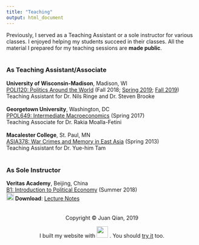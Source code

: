 ```yaml
---
title: "Teaching"
output: html_document
---
```

Previously, I served as a Teaching Assistant or a sole instructor for various classes. I enjoyed helping my students succeed in their classes. All the material I prepared for my teaching sessions are **made public**.
<br> <br>

### As Teaching Assistant/Associate

**University of Wisconsin-Madison**, Madison, WI <br>
[POLI120: Politics Around the World](https://polisci.wisc.edu/sites/polisci.wisc.edu/files/documents/syllabi/PS%20120%20Syllabus-%20Nils%20Ringe_0.pdf) (Fall 2018; [Spring 2019](poli120.html); [Fall 2019](poli120_fall19.html)) <br>
Teaching Assistant for Dr. Nils Ringe and Dr. Steven Brooke
<br>
<br>
**Georgetown University**, Washington, DC <br>
[PPOL649: Intermediate Macroeconomics](/teaching_files/PPOL649_syllabus.pdf) (Spring 2017) <br>
Teaching Associate for Dr. Rakia Moalla-Fetini
<br>
<br>
**Macalester College**, St. Paul, MN <br>
[ASIA378: War Crimes and Memory in East Asia](https://catalog.macalester.edu/preview_course.php?catoid=21&coid=112343) (Spring 2013) <br>
Teaching Assistant for Dr. Yue-him Tam
<br> <br>


### As Sole Instructor
**Veritas Academy**, Beijing, China <br>
[B1: Introduction to Political Economy](/teaching_files/PPOL649_syllabus.pdf) (Summer 2018) <br>
**<img src="images/download.png" width="20"> Download**: [Lecture Notes](veritas2018.html) 
<br>
<br>
<br>
<center> Copyright © Juan Qian, 2019
<center>  I built my website with <img src="images/rstudio-logo.png" width="30"> . You should [try it](https://rmarkdown.rstudio.com/) too.


